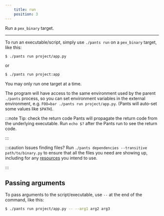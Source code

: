 ```yaml
---
    title: run
    position: 3
---
```


Run a `pex_binary` target.

---

To run an executable/script, simply use `./pants run` on a `pex_binary` target, like this:

```bash
$ ./pants run project/app.py
```

or

```bash
$ ./pants run project:app
```

You may only run one target at a time.

The program will have access to the same environment used by the parent `./pants` process, so you can set environment variables in the external environment, e.g. `FOO=bar ./pants run project/app.py`. (Pants will auto-set some values like `$PATH`).

:::note Tip: check the return code
Pants will propagate the return code from the underlying executable. Run `echo $?` after the Pants run to see the return code.

:::



:::caution Issues finding files?
Run `./pants dependencies --transitive path/to/binary.py` to ensure that all the files you need are showing up, including for any [resources](doc:resources) you intend to use.

:::


## Passing arguments
To pass arguments to the script/executable, use `--` at the end of the command, like this:

```bash
$ ./pants run project/app.py -- --arg1 arg2 arg3
```